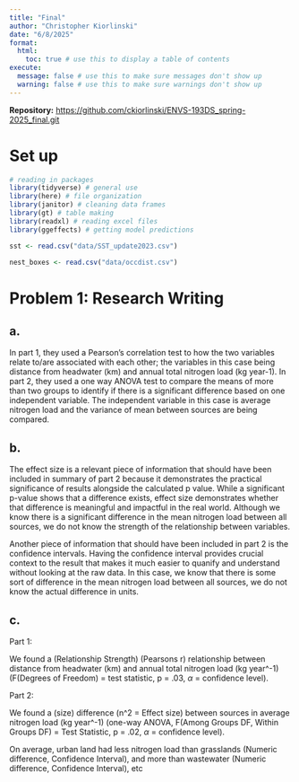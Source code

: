 ```yaml
---
title: "Final"
author: "Christopher Kiorlinski"
date: "6/8/2025"
format:
  html:
    toc: true # use this to display a table of contents
execute:
  message: false # use this to make sure messages don't show up
  warning: false # use this to make sure warnings don't show up
---
```


**Repository:** <https://github.com/ckiorlinski/ENVS-193DS_spring-2025_final.git>

# Set up

```r
# reading in packages
library(tidyverse) # general use
library(here) # file organization
library(janitor) # cleaning data frames
library(gt) # table making
library(readxl) # reading excel files
library(ggeffects) # getting model predictions

sst <- read.csv("data/SST_update2023.csv")

nest_boxes <- read.csv("data/occdist.csv")

```

# Problem 1: Research Writing

## a.

In part 1, they used a Pearson's correlation test to how the two variables relate to/are associated with each other; the variables in this case being distance from headwater (km) and annual total nitrogen load (kg year-1). In part 2, they used a one way ANOVA test to compare the means of more than two groups to identify if there is a significant difference based on one independent variable. The independent variable in this case is average nitrogen load and the variance of mean between sources are being compared.

## b.

The effect size is a relevant piece of information that should have been included in summary of part 2 because it demonstrates the practical significance of results alongside the calculated p value. While a significant p-value shows that a difference exists, effect size demonstrates whether that difference is meaningful and impactful in the real world. Although we know there is a significant difference in the mean nitrogen load between all sources, we do not know the strength of the relationship between variables.

Another piece of information that should have been included in part 2 is the confidence intervals. Having the confidence interval provides crucial context to the result that makes it much easier to quanify and understand without looking at the raw data. In this case, we know that there is some sort of difference in the mean nitrogen load between all sources, we do not know the actual difference in units.

## c.

Part 1:

We found a (Relationship Strength) (Pearsons r) relationship between distance from headwater (km) and annual total nitrogen load (kg year^-1) (F(Degrees of Freedom) = test statistic, p = .03, $\alpha$ = confidence level).

Part 2:

We found a (size) difference (n\^2 = Effect size) between sources in average nitrogen load (kg year\^-1) (one-way ANOVA, F(Among Groups DF, Within Groups DF) = Test Statistic, p = .02, $\alpha$ = confidence level).

On average, urban land had less nitrogen load than grasslands (Numeric difference, Confidence Interval), and more than wastewater (Numeric difference, Confidence Interval), etc
